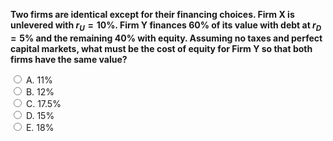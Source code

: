 ::: {.question-block}

<form onsubmit="event.preventDefault(); checkAnswer('module7_mcq_q84')" data-correct-answer="C">
<strong style="display: block;">Two firms are identical except for their financing choices. Firm X is unlevered with $r_U = 10\%$. Firm Y finances 60% of its value with debt at $r_D = 5\%$ and the remaining 40% with equity. Assuming no taxes and perfect capital markets, what must be the cost of equity for Firm Y so that both firms have the same value?</strong>

<label><input type="radio" name="module7_mcq_q84" value="A"> A. 11%</label><br>
<label><input type="radio" name="module7_mcq_q84" value="B"> B. 12%</label><br>
<label><input type="radio" name="module7_mcq_q84" value="C"> C. 17.5%</label><br>
<label><input type="radio" name="module7_mcq_q84" value="D"> D. 15%</label><br>
<label><input type="radio" name="module7_mcq_q84" value="E"> E. 18%</label><br>
</form>

<div id="feedback-module7_mcq_q84" class="feedback" data-status="" style="display:none;">
✅ Correct: C. In a no-tax world, Modigliani–Miller Proposition I implies both firms must have the same overall cost of capital ($r_U = 10\%$).  
For Firm Y, $r_U = (E/V)r_E + (D/V)r_D$, so $0.10 = 0.4r_E + 0.6(0.05) \Rightarrow 0.10 = 0.4r_E + 0.03$.  
Solving, $r_E = \frac{0.07}{0.4} = 0.175 = 17.5\%$.  
The higher equity cost reflects the greater financial risk borne by shareholders due to leverage.
</div>

:::
